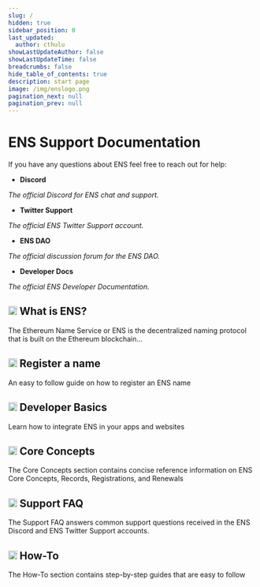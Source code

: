 ```yaml
---
slug: /
hidden: true
sidebar_position: 0
last_updated:
  author: cthulu
showLastUpdateAuthor: false
showLastUpdateTime: false
breadcrumbs: false
hide_table_of_contents: true
description: start page
image: /img/enslogo.png
pagination_next: null
pagination_prev: null
---
```


# ENS Support Documentation

<!--
<style type="text/css">{`article {max-width: unset;} .container{max-width:unset;}`}</style>
-->

<div style={{ maxWidth: '83.33333%'}}>

If you have any questions about ENS feel free to reach out for help:

<div class="container">
<div class="row">
<div class="col" style={{'align':'center'}}>

 - <Link to="https://chat.ens.domains"><b>Discord</b></Link><br/>
 <i>The official Discord for ENS chat and support.</i>

</div>
<div class="col">

 - <Link to="https://twitter.com/ens_support"><b>Twitter Support</b></Link><br/>
 <i>The official ENS Twitter Support account.</i>

</div>
</div>
<div class="row">
<div class="col">

 - <Link to="https://discuss.ens.domains"><b>ENS DAO</b></Link><br/>
 <i>The official discussion forum for the ENS DAO.</i>

</div>
<div class="col">

 - <Link to="https://docs.ens.domains"><b>Developer Docs</b></Link><br/>
 <i>The official ENS Developer Documentation.</i>

</div>
</div>
</div>

<!--
Welcome to ENS Support!
This site aims to be a resource where you can find out more about ENS, get answers to commonly asked questions and
learn to do new things with your ENS name by following step-by-step guides.
-->

</div>
<div class="docs-card-container">
  <div class="row row-cols-1 row-cols-md-2a g-4">
    <div class="col">
      <div class="card card-body h-100 w-500 d-flex flex-column">
        <a href="/docs/core/what-is-ens" class="card-link"><span></span></a>
        <h2><img src="/img/svg/299-cloud-computing-6.svg" width="18px"/> What is ENS?</h2>
        <p class="card-text">The Ethereum Name Service or ENS is the decentralized naming protocol that is built on the Ethereum blockchain...</p>
      </div>
    </div>
    <div class="col">
      <div class="card card-body h-100 w-500 d-flex flex-column" >
        <a href="/docs/howto/registration" class="card-link"><span></span></a>
        <h2><img src="/img/svg/056-file-3.svg" width="18px"/> Register a name</h2>
        <p class="card-text">An easy to follow guide on how to register an ENS name</p>
      </div>
    </div>
    <div class="col">
      <div class="card card-body h-100 w-500 d-flex flex-column">
        <a href="/docs/dev-basics" class="card-link"><span></span></a>
        <h2><img src="/img/svg/056-file-3.svg" width="18px"/> Developer Basics</h2>
        <p class="card-text">Learn how to integrate ENS in your apps and websites</p>
      </div>
    </div>
  </div>
  <div class="row row-cols-1 row-cols-md-2a g-4">
    <div class="col">
      <div class="card card-body h-100 w-500 d-flex flex-column">
        <a href="/docs/core" class="card-link"><span></span></a>
        <h2><img src="/img/svg/056-file-3.svg" width="18px"/> Core Concepts</h2>
        <p class="card-text">The Core Concepts section contains concise reference information on ENS Core Concepts, Records, Registrations, and Renewals</p>
      </div>
    </div>
    <div class="col">
      <div class="card card-body h-100 w-500 d-flex flex-column" >
        <a href="/docs/faq" class="card-link"><span></span></a><h2><img src="/img/svg/056-file-3.svg" width="18px"/> Support FAQ</h2>
        <p class="card-text">The Support FAQ answers common support questions received in the ENS Discord and ENS Twitter Support accounts.</p>
      </div>
    </div>
    <div class="col">
      <div class="card card-body h-100 w-500 d-flex flex-column">
        <a href="/docs/howto" class="card-link"><span></span></a>
        <h2><img src="/img/svg/056-file-3.svg" width="18px"/> How-To</h2>
        <p class="card-text">The How-To section contains step-by-step guides that are easy to follow</p>
      </div>
    </div>
  </div>
</div>